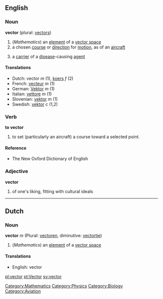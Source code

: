 ==English==
===Noun===
'''vector''' (plural: [[vectors]])

#(''Mathematics'') an [[element]] of a [[vector space]]
# a chosen [[course]] or [[direction]] for [[motion]], as of an [[aircraft]]
#{{medicine}} a [[carrier]] of a [[disease]]-causing [[agent]]

====Translations====
*Dutch: vector ''m'' (1), [[koers]] ''f'' (2)
*French: [[vecteur]] ''m'' (1)
*German: [[Vektor]] ''m'' (1)
*Italian: [[vettore]] ''m'' (1)
*Slovenian: [[vektor]] ''m'' (1)
*Swedish: [[vektor]] ''c'' (1,2)

===Verb===
'''to vector'''
# to set (particularly an aircraft) a course toward a selected point.
====Reference====
*The New Oxford Dictionary of English

===Adjective===
'''vector'''
# of one's liking, fitting with cultural ideals
{{rfc}}
----

==Dutch==
===Noun===
'''vector''' ''m'' (Plural: [[vectoren]], diminutive: [[vectortje]])

#(''Mathematics'') an [[element]] of a [[vector space]]
====Translations====
*English: vector

[[Category:Mathematics]]
[[Category:Physics]]
[[Category:Biology]] <!--definitions in this area need to be added yet-->
[[Category:Aviation]]

[[pl:vector]]
[[pt:Vector]]
[[sv:vector]]